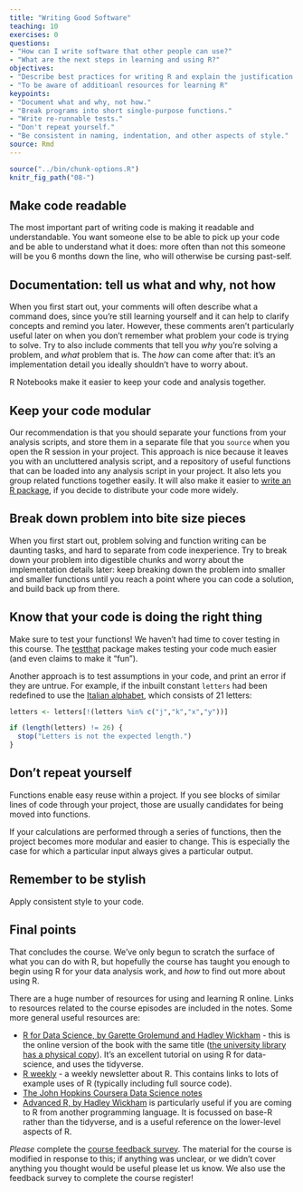 ```yaml
---
title: "Writing Good Software"
teaching: 10
exercises: 0
questions:
- "How can I write software that other people can use?"
- "What are the next steps in learning and using R?"
objectives:
- "Describe best practices for writing R and explain the justification for each."
- "To be aware of additioanl resources for learning R"
keypoints:
- "Document what and why, not how."
- "Break programs into short single-purpose functions."
- "Write re-runnable tests."
- "Don't repeat yourself."
- "Be consistent in naming, indentation, and other aspects of style."
source: Rmd
---
```


```r
source("../bin/chunk-options.R")
knitr_fig_path("08-")
```

## Make code readable

The most important part of writing code is making it readable and understandable.
You want someone else to be able to pick up your code and be able to understand
what it does: more often than not this someone will be you 6 months down the line,
who will otherwise be cursing past-self.

## Documentation: tell us what and why, not how

When you first start out, your comments will often describe what a command does,
since you're still learning yourself and it can help to clarify concepts and
remind you later. However, these comments aren't particularly useful later on
when you don't remember what problem your code is trying to solve. Try to also
include comments that tell you *why* you're solving a problem, and *what* problem
that is. The *how* can come after that: it's an implementation detail you ideally
shouldn't have to worry about.

R Notebooks make it easier to keep your code and analysis together.

## Keep your code modular

Our recommendation is that you should separate your functions from your analysis
scripts, and store them in a separate file that you `source` when you open the R
session in your project. This approach is nice because it leaves you with an
uncluttered analysis script, and a repository of useful functions that can be
loaded into any analysis script in your project. It also lets you group related
functions together easily. It will also make it easier to 
[write an R package](http://r-pkgs.had.co.nz/), if you decide to distribute your
code more widely.

## Break down problem into bite size pieces

When you first start out, problem solving and function writing can be daunting
tasks, and hard to separate from code inexperience. Try to break down your
problem into digestible chunks and worry about the implementation details later:
keep breaking down the problem into smaller and smaller functions until you
reach a point where you can code a solution, and build back up from there.

## Know that your code is doing the right thing

Make sure to test your functions!  We haven't had time to cover testing in 
this course.  The [testthat](https://github.com/hadley/testthat) package makes
testing your code much easier (and even claims to make it "fun").

Another approach
is to test assumptions in your code, and print an error if they are untrue.  For example,
if the inbuilt constant `letters` had been redefined to use the [Italian alphabet](https://en.wikipedia.org/wiki/Italian_orthography), which consists of 21 letters:

```r
letters <- letters[!(letters %in% c("j","k","x","y"))]

if (length(letters) != 26) {
  stop("Letters is not the expected length.")
}
```

## Don't repeat yourself

Functions enable easy reuse within a project. If you see blocks of similar
lines of code through your project, those are usually candidates for being
moved into functions.

If your calculations are performed through a series of functions, then the
project becomes more modular and easier to change. This is especially the case
for which a particular input always gives a particular output.

## Remember to be stylish

Apply consistent style to your code.

## Final points

That concludes the course. We've only begun to scratch the surface of what you can do with R,
but hopefully the course has taught you enough to begin using R for your data
analysis work, and _how_ to find out more about using R.  

There are a huge number of resources for using and learning R online.  Links to resources related to the course episodes are included in the notes.  Some more general useful resources are:

* [R for Data Science, by Garette Grolemund and Hadley Wickham](http://r4ds.had.co.nz/) - this is the online version of the book with the same title ([the university library has a physical copy](https://www.librarysearch.manchester.ac.uk/primo-explore/fulldisplay?docid=44MAN_ALMA_DS21302877580001631&context=L&vid=MU_NUI&search_scope=BLENDED&tab=local&lang=en_US)).  It's an excellent tutorial on using R for data-science, and uses the tidyverse.
* [R weekly](https://rweekly.org/) - a weekly newsletter about R.  This contains links to lots of example uses of R (typically including full source code).  
* [The John Hopkins Coursera Data Science notes](http://sux13.github.io/DataScienceSpCourseNotes/)
* [Advanced R, by Hadley Wickham](http://adv-r.had.co.nz/) is particularly useful if you are coming to R from another programming language.  It is focussed on base-R rather than the tidyverse, and is a useful reference on the lower-level aspects of R.

*Please* complete the [course feedback survey](http://bit.ly/2xP95Ef).  The material for the course is modified
in response to this; if anything was unclear, or we didn't cover anything you thought 
would be useful please let us know.  We also use the feedback survey to complete the course register!
